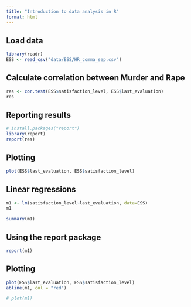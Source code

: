 ```yaml
---
title: "Introduction to data analysis in R"
format: html
---
```





## Load data

```r
library(readr)
ESS <- read_csv("data/ESS/HR_comma_sep.csv")
```




## Calculate correlation between Murder and Rape

```r
res <- cor.test(ESS$satisfaction_level, ESS$last_evaluation)
res

```

## Reporting results

```r
# install.packages("report")
library(report)
report(res)
```

## Plotting

```r
plot(ESS$last_evaluation, ESS$satisfaction_level)


```

## Linear regressions

```r
m1 <- lm(satisfaction_level~last_evaluation, data=ESS)
m1
```

```r
summary(m1)
```

## Using the report package

```r
report(m1)
```

## Plotting

```r

plot(ESS$last_evaluation, ESS$satisfaction_level)
abline(m1, col = "red")

```

```r
# plot(m1)
```

